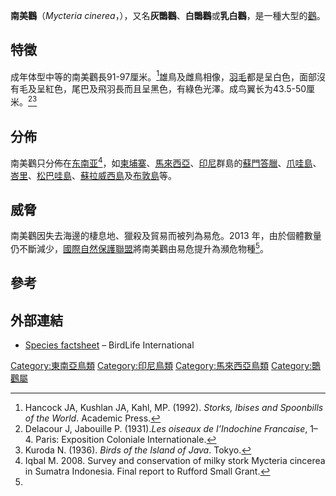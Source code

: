 {{Speciesbox
| image =Mycteria_leucocephala_at_Sungei_Buloh.jpg
| image_width = 250px
| name = 南美鸛
| status = EN
| status_system = IUCN3.1
| status_ref = <ref name=IUCN>BirdLife International. (2016). ''Mycteria cinerea''. The IUCN Red List of Threatened Species {{doi|10.2305/IUCN.UK.2016-3.RLTS.T22697651A93627701.en}}</ref>
| trend = down
| taxon = Mycteria cinerea
| authority = [[斯坦福·萊佛士|Raffles]], 1822
}}

'''南美鸛'''（''Mycteria cinerea''，{{lang-en|Milky stork}}），又名'''灰䴉鸛'''、'''白䴉鸛'''或'''乳白鸛'''，是一種大型的[[鸛|鸛]]。

== 特徵 ==
成年体型中等的南美鸛長91-97厘米。<ref name = "Hancock">Hancock JA, Kushlan JA, Kahl, MP. (1992). ''Storks, Ibises and Spoonbills of the World''. Academic Press.</ref>雄鳥及雌鳥相像，[[羽毛|羽毛]]都是呈白色，面部沒有毛及呈紅色，尾巴及飛羽長而且呈黑色，有綠色光澤。成鸟翼长为43.5-50厘米。<ref name = "Delacour">Delacour J, Jabouille P. (1931).''Les oiseaux de I’Indochine Francaise'', 1–4. Paris: Exposition Coloniale Internationale.</ref><ref name = "Kuroda">Kuroda N. (1936). ''Birds of the Island of Java''. Tokyo.</ref>

== 分佈 ==
南美鸛只分佈在[[东南亚|东南亚]]<ref name = "Iqbal">Iqbal M. 2008. Survey and conservation of milky stork Mycteria cincerea in Sumatra Indonesia. Final report to Rufford Small Grant.</ref>，如[[柬埔寨|柬埔寨]]、[[馬來西亞|馬來西亞]]、[[印尼|印尼]]群島的[[蘇門答臘|蘇門答臘]]、[[爪哇島|爪哇島]]、[[峇里|峇里]]、[[松巴哇島|松巴哇島]]、[[蘇拉威西島|蘇拉威西島]]及[[布敦島|布敦島]]等。

== 威脅 ==
南美鸛因失去海邊的棲息地、獵殺及貿易而被列為易危。2013 年，由於個體數量仍不斷減少，[[國際自然保護聯盟|國際自然保護聯盟]]將南美鸛由易危提升為瀕危物種<ref name=IUCN/>。

== 參考 ==
{{reflist}}

== 外部連結 ==
{{Commons category|Mycteria cinerea}}
{{Wikispecies|Mycteria cinerea}}
*[http://www.birdlife.org/datazone/species/index.html?action=SpcHTMDetails.asp&sid=3825&m=0 Species factsheet]{{Wayback|url=http://www.birdlife.org/datazone/species/index.html?action=SpcHTMDetails.asp&sid=3825&m=0 |date=20090103091857 }} – BirdLife International

{{鸛科}}
{{Taxonbar|from=Q731308}}

[[Category:東南亞鳥類|Category:東南亞鳥類]]
[[Category:印尼鳥類|Category:印尼鳥類]]
[[Category:馬來西亞鳥類|Category:馬來西亞鳥類]]
[[Category:䴉鸛屬|Category:䴉鸛屬]]